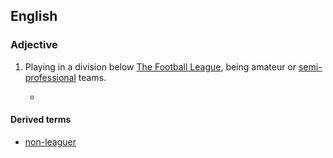 ==English==
{{wikipedia|non-League football}}

===Adjective===
{{en-adj|-|head=[[non]]-[[league]]}}

# {{label|en|British|soccer}} Playing in a division below [[w:The Football League|The Football League]], being amateur or [[semi-professional]] teams.
#* {{quote-news
|date=January 29, 2011
|author=Chris Bevan
|title=Torquay 0 - 1 Crawley Town
|work=BBC
|url=http://news.bbc.co.uk/sport2/hi/football/fa_cup/9379079.stm
|page=
|passage=Crawley missed two penalties but still edged out League Two Torquay to become the first '''non-league''' side to reach the FA Cup fifth round for 17 years.}}

====Derived terms====
* [[non-leaguer]]
